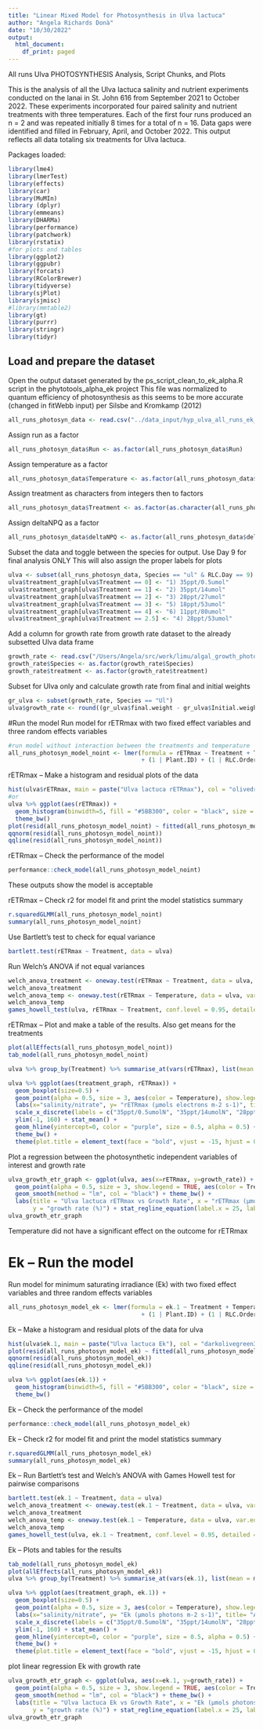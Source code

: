 ```yaml
---
title: "Linear Mixed Model for Photosynthesis in Ulva lactuca"
author: "Angela Richards Donà"
date: "10/30/2022"
output:
  html_document:
    df_print: paged
---
```


All runs Ulva PHOTOSYNTHESIS Analysis, Script Chunks, and Plots

This is the analysis of all the Ulva lactuca salinity and nutrient experiments 
conducted on the lanai in St. John 616 from September 2021 to October 2022. These experiments incorporated four paired salinity
and nutrient treatments with three temperatures. Each of the first four runs produced an n = 2 and was repeated
initially 8 times for a total of n = 16.
Data gaps were identified and filled in February, April, and October 2022. 
This output reflects all data totaling six treatments for Ulva lactuca.

Packages loaded:

```r
library(lme4)
library(lmerTest)
library(effects)
library(car)
library(MuMIn)
library (dplyr)
library(emmeans)
library(DHARMa)
library(performance)
library(patchwork)
library(rstatix)
#for plots and tables
library(ggplot2)
library(ggpubr)
library(forcats)
library(RColorBrewer)
library(tidyverse)
library(sjPlot)
library(sjmisc)
#library(mmtable2)
library(gt)
library(purrr)
library(stringr)
library(tidyr)
```

## Load and prepare the dataset
Open the output dataset generated by the ps_script_clean_to_ek_alpha.R script in
the phytotools_alpha_ek project
This file was normalized to quantum efficiency of photosynthesis as this 
seems to be more accurate (changed in fitWebb input) per Silsbe and Kromkamp (2012)

```r
all_runs_photosyn_data <- read.csv("../data_input/hyp_ulva_all_runs_ek_alpha_normalized.csv")
```

Assign run as a factor
```r
all_runs_photosyn_data$Run <- as.factor(all_runs_photosyn_data$Run)
```

Assign temperature as a factor
```r
all_runs_photosyn_data$Temperature <- as.factor(all_runs_photosyn_data$Temp...C.)
```

Assign treatment as characters from integers then to factors
```r
all_runs_photosyn_data$Treatment <- as.factor(as.character(all_runs_photosyn_data$Treatment))
```

Assign deltaNPQ as a factor
```r
all_runs_photosyn_data$deltaNPQ <- as.factor(all_runs_photosyn_data$deltaNPQ)
```


Subset the data and toggle between the species for output. Use Day 9 for final analysis ONLY
This will also assign the proper labels for plots
```r
ulva <- subset(all_runs_photosyn_data, Species == "ul" & RLC.Day == 9)
ulva$treatment_graph[ulva$Treatment == 0] <- "1) 35ppt/0.5umol"
ulva$treatment_graph[ulva$Treatment == 1] <- "2) 35ppt/14umol" 
ulva$treatment_graph[ulva$Treatment == 2] <- "3) 28ppt/27umol" 
ulva$treatment_graph[ulva$Treatment == 3] <- "5) 18ppt/53umol" 
ulva$treatment_graph[ulva$Treatment == 4] <- "6) 11ppt/80umol"
ulva$treatment_graph[ulva$Treatment == 2.5] <- "4) 28ppt/53umol"
```

Add a column for growth rate from growth rate dataset to the already subsetted Ulva data frame
```r
growth_rate <- read.csv("/Users/Angela/src/work/limu/algal_growth_photosynthesis/data_input/all_runs_growth_102222.csv")
growth_rate$Species <- as.factor(growth_rate$Species)
growth_rate$treatment <- as.factor(growth_rate$treatment)
```

Subset for Ulva only and calculate growth rate from final and initial weights
```r
gr_ulva <- subset(growth_rate, Species == "Ul")
ulva$growth_rate <- round((gr_ulva$final.weight - gr_ulva$Initial.weight) / gr_ulva$Initial.weight * 100, digits = 2)
```

#Run the model
Run model for rETRmax with two fixed effect variables and three random effects variables

```r
#run model without interaction between the treatments and temperature
all_runs_photosyn_model_noint <- lmer(formula = rETRmax ~ Treatment + Temperature + (1 | Run)
                                      + (1 | Plant.ID) + (1 | RLC.Order), data = ulva)
```

rETRmax -- Make a histogram and residual plots of the data

```r
hist(ulva$rETRmax, main = paste("Ulva lactuca rETRmax"), col = "olivedrab3", labels = TRUE)
#or
ulva %>% ggplot(aes(rETRmax)) +
  geom_histogram(binwidth=5, fill = "#5BB300", color = "black", size = 0.25, alpha = 0.85) +
  theme_bw()
plot(resid(all_runs_photosyn_model_noint) ~ fitted(all_runs_photosyn_model_noint))
qqnorm(resid(all_runs_photosyn_model_noint))
qqline(resid(all_runs_photosyn_model_noint))
```

rETRmax -- Check the performance of the model
```r
performance::check_model(all_runs_photosyn_model_noint)
```

These outputs show the model is acceptable

rETRmax -- Check r2 for model fit and print the model statistics summary
```r
r.squaredGLMM(all_runs_photosyn_model_noint)
summary(all_runs_photosyn_model_noint)
```

Use Bartlett's test to check for equal variance

``` r
bartlett.test(rETRmax ~ Treatment, data = ulva)
```

Run Welch's ANOVA if not equal variances
```r
welch_anova_treatment <- oneway.test(rETRmax ~ Treatment, data = ulva, var.equal = FALSE)
welch_anova_treatment
welch_anova_temp <- oneway.test(rETRmax ~ Temperature, data = ulva, var.equal = FALSE)
welch_anova_temp
games_howell_test(ulva, rETRmax ~ Treatment, conf.level = 0.95, detailed = TRUE)
```

rETRmax -- Plot and make a table of the results. Also get means for the treatments
```r
plot(allEffects(all_runs_photosyn_model_noint))
tab_model(all_runs_photosyn_model_noint)

ulva %>% group_by(Treatment) %>% summarise_at(vars(rETRmax), list(mean = mean))

ulva %>% ggplot(aes(treatment_graph, rETRmax)) + 
  geom_boxplot(size=0.5) + 
  geom_point(alpha = 0.5, size = 3, aes(color = Temperature), show.legend = FALSE) + 
  labs(x="salinity/nitrate", y= "rETRmax (μmols electrons m-2 s-1)", title= "A", subtitle = "Ulva lactuca") + 
  scale_x_discrete(labels = c("35ppt/0.5umolN", "35ppt/14umolN", "28ppt/27umolN", "28ppt/53umolN", "18ppt/53umolN", "11ppt/80umolN")) + 
  ylim(-1, 160) + stat_mean() + 
  geom_hline(yintercept=0, color = "purple", size = 0.5, alpha = 0.5) +
  theme_bw() +
  theme(plot.title = element_text(face = "bold", vjust = -15, hjust = 0.05), plot.subtitle = element_text(face = "italic", vjust = -20, hjust = 0.05))
```

Plot a regression between the photosynthetic independent variables of interest and growth rate
```r
ulva_growth_etr_graph <- ggplot(ulva, aes(x=rETRmax, y=growth_rate)) + 
  geom_point(alpha = 0.5, size = 3, show.legend = TRUE, aes(color = Treatment)) + 
  geom_smooth(method = "lm", col = "black") + theme_bw() + 
  labs(title = "Ulva lactuca rETRmax vs Growth Rate", x = "rETRmax (μmols electrons m-2 s-1)", 
       y = "growth rate (%)") + stat_regline_equation(label.x = 25, label.y = 165) + stat_cor()
ulva_growth_etr_graph
```

Temperature did not have a significant effect on the outcome for rETRmax

# Ek -- Run the model

Run model for minimum saturating irradiance (Ek) with two fixed effect variables
and three random effects variables

```r
all_runs_photosyn_model_ek <- lmer(formula = ek.1 ~ Treatment + Temperature + (1 | Run)
                                      + (1 | Plant.ID) + (1 | RLC.Order), data = ulva)
```

Ek -- Make a histogram and residual plots of the data for ulva
```r
hist(ulva$ek.1, main = paste("Ulva lactuca Ek"), col = "darkolivegreen3", labels = TRUE)
plot(resid(all_runs_photosyn_model_ek) ~ fitted(all_runs_photosyn_model_ek))
qqnorm(resid(all_runs_photosyn_model_ek))
qqline(resid(all_runs_photosyn_model_ek))

ulva %>% ggplot(aes(ek.1)) +
  geom_histogram(binwidth=5, fill = "#5BB300", color = "black", size = 0.25, alpha = 0.85) +
  theme_bw()
```

Ek -- Check the performance of the model
```r
performance::check_model(all_runs_photosyn_model_ek)
```

Ek -- Check r2 for model fit and print the model statistics summary
```r
r.squaredGLMM(all_runs_photosyn_model_ek)
summary(all_runs_photosyn_model_ek)
```

Ek -- Run Bartlett's test and Welch's ANOVA with Games Howell test for pairwise comparisons
```r
bartlett.test(ek.1 ~ Treatment, data = ulva)
welch_anova_treatment <- oneway.test(ek.1 ~ Treatment, data = ulva, var.equal = FALSE)
welch_anova_treatment
welch_anova_temp <- oneway.test(ek.1 ~ Temperature, data = ulva, var.equal = FALSE)
welch_anova_temp
games_howell_test(ulva, ek.1 ~ Treatment, conf.level = 0.95, detailed = TRUE)
```

Ek -- Plots and tables for the results
```r
tab_model(all_runs_photosyn_model_ek)
plot(allEffects(all_runs_photosyn_model_ek))
ulva %>% group_by(Treatment) %>% summarise_at(vars(ek.1), list(mean = mean))

ulva %>% ggplot(aes(treatment_graph, ek.1)) + 
  geom_boxplot(size=0.5) + 
  geom_point(alpha = 0.5, size = 3, aes(color = Temperature), show.legend = FALSE) + 
  labs(x="salinity/nitrate", y= "Ek (μmols photons m-2 s-1)", title= "A", subtitle = "Ulva lactuca") + 
  scale_x_discrete(labels = c("35ppt/0.5umolN", "35ppt/14umolN", "28ppt/27umolN", "28ppt/53umolN", "18ppt/53umolN", "11ppt/80umolN")) + 
  ylim(-1, 160) + stat_mean() + 
  geom_hline(yintercept=0, color = "purple", size = 0.5, alpha = 0.5) +
  theme_bw() +
  theme(plot.title = element_text(face = "bold", vjust = -15, hjust = 0.05), plot.subtitle = element_text(face = "italic", vjust = -20, hjust = 0.05))
```

plot linear regression Ek with growth rate
```r
ulva_growth_etr_graph <- ggplot(ulva, aes(x=ek.1, y=growth_rate)) + 
  geom_point(alpha = 0.5, size = 3, show.legend = TRUE, aes(color = Treatment)) + 
  geom_smooth(method = "lm", col = "black") + theme_bw() + 
  labs(title = "Ulva lactuca Ek vs Growth Rate", x = "Ek (μmols photons m-2 s-1)", 
       y = "growth rate (%)") + stat_regline_equation(label.x = 25, label.y = 165) + stat_cor()
ulva_growth_etr_graph
```

